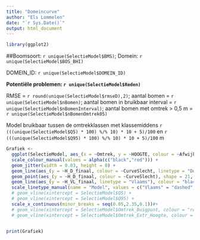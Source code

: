 ```yaml
---
title: "Domeincurve"
author: "Els Lommelen"
date: "`r Sys.Date()`"
output: html_document
---
```


```r
library(ggplot2)
```

##Boomsoort: `r unique(SelectieModel$BMS)`; Domein: `r unique(SelectieModel$BOS_BHI)`

DOMEIN_ID: `r unique(SelectieModel$DOMEIN_ID)`

__Potentiële problemen: `r unique(SelectieModel$Reden)`__

RMSE = `r round(unique(SelectieModel$rmseD),2)`; aantal bomen = `r unique(SelectieModel$nBomen)`;
aantal bomen in bruikbaar interval = `r unique(SelectieModel$nBomenInterval)`;
aantal bomen met omtrek > 0,5 m = `r unique(SelectieModel$nBomenOmtrek05)`

Model bruikbaar tussen de omtrekklassen met klassemiddens 
`r (((unique(SelectieModel$Q5) * 100) %/% 10) * 10 + 5)/100` en 
`r (((unique(SelectieModel$Q95) * 100) %/% 10) * 10 + 5)/100` m

```r


Grafiek <- 
  ggplot(SelectieModel, aes_(x = ~Omtrek, y = ~HOOGTE, colour = ~Afwijkend)) +
  scale_colour_manual(values = alpha(c("black","red"))) +
  geom_jitter(width = 0.03, height = 0) +
  geom_line(aes_(y = ~H_D_finaal, colour = ~CurveSlecht, linetype = "Domein"), size = 1) +
  geom_point(aes_(y = ~H_D_finaal, colour = ~CurveSlecht), shape = 21, fill = "white", size = 2, stroke = 1) +
  geom_line(aes_(y = ~H_VL_finaal, linetype = "Vlaams"), colour = "black", size = 1) +
  scale_linetype_manual(name = "Model", values = c("Vlaams" = "dashed", "Domein" = "solid")) +
  # geom_vline(xintercept = SelectieModel$Q5) + 
  # geom_vline(xintercept = SelectieModel$Q95) +
  scale_x_continuous(minor_breaks = seq(0.05,2.35,0.1))#+
  # geom_vline(xintercept = SelectieModel$Omtrek_Buigpunt, colour = "red") +
  # geom_vline(xintercept = SelectieModel$Omtrek_Extr_Hoogte, colour = "red")


print(Grafiek)
  

```

